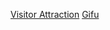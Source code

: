 {{日本行政區劃分類導航|觀光地}}
{{Commonscat|Visitor attractions in Gifu prefecture}}

[[Category:岐阜縣|Visitor Attraction]]
[[Category:日本各都道府縣旅遊景點|Gifu]]
